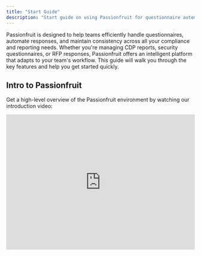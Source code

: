 ```yaml
---
title: "Start Guide"
description: "Start guide on using Passionfruit for questionnaire automation"
---
```


Passionfruit is designed to help teams efficiently handle questionnaires, automate responses, and maintain consistency across all your compliance and reporting needs. Whether you're managing CDP reports, security questionnaires, or RFP responses, Passionfruit offers an intelligent platform that adapts to your team's workflow. This guide will walk you through the key features and help you get started quickly.

## Intro to Passionfruit

Get a high-level overview of the Passionfruit environment by watching our introduction video:

<div className="my-4 rounded-lg overflow-hidden border">
<iframe width="100%" height="360" src="https://www.loom.com/embed/0f50e665d70d43c48400911629c402e7?sid=e5dd05b3-68a0-4ea2-8502-cc3d4dc8c94c" frameBorder="0" allowFullScreen />

</div>


<div />

## Setting up Passionfruit for your organization

Now that you have an overview, let's get Passionfruit working for your organization\! Choose your setup guide based on your role and team size:

- [Install Microsoft Add-in as administrator](/installation/microsoft-addins)

## Resources and Support

- [Contact Support](mailto:support@passionfruit.com) - Get help from our team

## Customer Success Stories

- [ESG management](https://www.passionfruit.earth/use-cases/friesland-campina) - How companies streamline environmental reporting